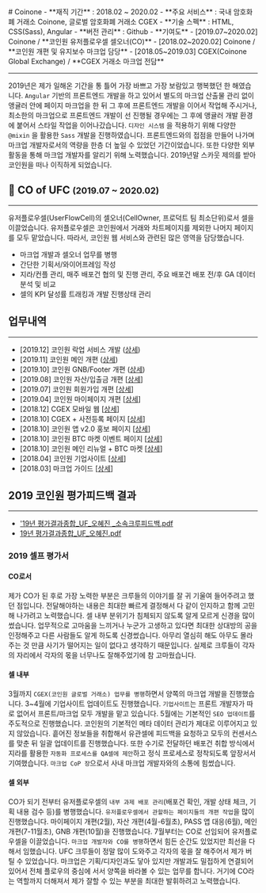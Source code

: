 
<LayoutBase type="mdx">
  # Coinone
  - **재직 기간** : 2018.02 ~ 2020.02
  - **주요 서비스** : 국내 암호화폐 거래소 Coinone, 글로벌 암호화폐 거래소 CGEX
  - **기술 스펙** : HTML, CSS(Sass), Angular
  - **버전 관리** : Github
  - **기여도**
    - [2019.07~2020.02] Coinone / **코인원 유저플로우셀 셀오너(CO)**
    - [2018.02~2020.02] Coinone / **코인원 개편 및 유지보수 마크업 담당**
    - [2018.05~2019.03] CGEX(Coinone Global Exchange) / **CGEX 거래소 마크업 전담**

  ---

  2019년은 제가 일해온 기간을 통 틀어 가장 바쁘고 가장 보람있고 행복했던 한 해였습니다. `Angular` 기반의 프론트엔드 개발을 하고 있어서 별도의 마크업 산출물 관리 없이 앵귤러 안에 페이지 마크업을 한 뒤 그 후에 프론트엔드 개발을 이어서 작업해 주시거나, 최소한의 마크업으로 프론트엔드 개발이 선 진행될 경우에는 그 후에 앵귤러 개발 환경에 붙어서 스타일 작업을 이어나갔습니다. `디자인 시스템` 을 적용하기 위해 다양한 `@mixin` 을 활용한 `Sass` 개발을 진행하였습니다. 프론트엔드와의 접점을 만들어 나가며 마크업 개발자로서의 역량을 한층 더 높일 수 있었던 기간이었습니다. 또한 다양한 외부활동을 통해 마크업 개발자를 알리기 위해 노력했습니다. 2019년말 스카웃 제의를 받아 코인원을 떠나 이직하게 되었습니다.


  ## 👑 CO of UFC <small>(2019.07 ~ 2020.02)</small>
  ---

  유저플로우셀(UserFlowCell)의 셀오너(CellOwner, 프로덕트 팀 최소단위)로서 셀을 이끌었습니다. 유저플로우셀은 코인원에서 거래와 차트페이지를 제외한 나머지 페이지를 모두 맡았습니다. 따라서, 코인원 웹 서비스와 관련된 많은 영역을 담당했습니다.

  - 마크업 개발과 셀오너 업무를 병행
  - 간단한 기획서/와이어프레임 작성
  - 지라/컨플 관리, 매주 배포건 협의 및 진행 관리, 주요 배포건 배포 전/후 GA 데이터 분석 및 비교
  - 셀의 KPI 달성률 트래킹과 개발 진행상태 관리


  ## 업무내역
  ---
  - [2019.12] 코인원 락업 서비스 개발 ([상세](https://coinone.co.kr/talk/notice/detail/838))
  - [2019.11] 코인원 메인 개편 ([상세](https://coinone.co.kr/talk/notice/detail/811))
  - [2019.10] 코인원 GNB/Footer 개편 ([상세](https://coinone.co.kr/talk/notice/detail/791))
  - [2019.08] 코인원 자산/입출금 개편 [[상세](https://coinone.co.kr/talk/notice/detail/744)]
  - [2019.07] 코인원 회원가입 개편 [[상세](https://coinone.co.kr/talk/notice/detail/695)]
  - [2019.04] 코인원 마이페이지 개편 [[상세](https://coinone.co.kr/talk/notice/detail/602)]
  - [2018.12] CGEX 모바일 웹 [[상세](https://zinee-world.tistory.com/505?category=605544)]
  - [2018.10] CGEX + 사전등록 페이지 [[상세](https://zinee-world.tistory.com/504?category=605544)]
  - [2018.10] 코인원 앱 v2.0 홍보 페이지 [[상세](https://zinee-world.tistory.com/503?category=605544)]
  - [2018.10] 코인원 BTC 마켓 이벤트 페이지 [[상세](https://zinee-world.tistory.com/502?category=605544)]
  - [2018.10] 코인원 메인 리뉴얼 + BTC 마켓 [[상세](https://zinee-world.tistory.com/501?category=605544)]
  - [2018.04] 코인원 기업사이트 [[상세](/experience/coinone/201804)]
  - [2018.03] 마크업 가이드 [[상세](/experience/coinone/201803)]


  ## 2019 코인원 평가피드백 결과
  ---

  - <a href="https://drive.google.com/file/d/1zl_tZR8nzZFTb1YRATVjSDMs-6s6bI02/view?usp=drivesdk" target="_blank">'19년 평가결과종합_UF_오혜진 _소속크루피드백.pdf</a>
  - <a href="https://drive.google.com/file/d/1QVyjw0UBrEEXzPERBc726Cti8WBJN9HO/view?usp=drivesdk" target="_blank">19년 평가결과종합_UF_오혜진.pdf</a>

  ### 2019 셀프 평가서

  #### CO로서

  제가 CO가 된 후로 가장 노력한 부분은 크루들의 이야기를 잘 귀 기울여 들어주려고 했던 점입니다. 전달해야하는 내용은 최대한 빠르게 결정해서 다 같이 인지하고 함께 고민해 나가려고 노력했습니다. 셀 내부 분위기가 침체되지 않도록 알게 모르게 신경을 많이 썼습니다. 업무적으로 고마움을 느끼거나 누군가 고생하고 있다면 최대한 상대방의 공을 인정해주고 다른 사람들도 알게 하도록 신경썼습니다. 아무리 열심히 해도 아무도 몰라주는 것 만큼 사기가 떨어지는 일이 없다고 생각하기 때문입니다. 실제로 크루들이 각자의 자리에서 각자의 몫을 너무나도 잘해주었기에 참 고마웠습니다.

  #### 셀 내부

  3월까지 `CGEX(코인원 글로벌 거래소) 업무를 병행`하면서 양쪽의 마크업 개발을 진행했습니다. 3~4월에 기업사이트 업데이트도 진행했습니다. `기업사이트`는 프론트 개발자가 따로 없어서 프론트/마크업 모두 개발을 맡고 있습니다. 5월에는 기본적인 `SEO 업데이트`를 주도적으로 진행했습니다. 코인원의 기본적인 메타 데이터 관리가 제대로 이루어지고 있지 않았습니다. 흩어진 정보들을 취합해서 유관셀에 피드백을 요청하고 모두의 컨센서스를 맞춘 뒤 일괄 업데이트를 진행했습니다. 또한 수기로 전달하던 배포건 취합 방식에서 지라를 활용한 `자동화 프로세스를 QA셀에 제안`하고 정식 프로세스로 정착되도록 앞장서서 기여했습니다. `마크업 CoP 장`으로서 사내 마크업 개발자와의 소통에 힘썼습니다.

  #### 셀 외부

  CO가 되기 전부터 유저플로우셀의 `내부 과제 배포 관리`(배포건 확인, 개발 상태 체크, 기획 내용 검수 등)를 병행했습니다. `유저플로우셀에서 관할하는 페이지들의 개편 작업`을 많이 진행했습니다. 마이페이지 개편(2월), 자산 개편(4월-6월초), PASS 앱 대응(6월), 메인 개편(7-11월초), GNB 개편(10월)을 진행했습니다. 7월부터는 CO로 선임되어 유저플로우셀을 이끌었습니다. `마크업 개발자와 CO를 병행`하면서 힘든 순간도 있었지만 최선을 다해서 임했습니다. UFC 크루들이 정말 많이 도와주고 각자의 몫을 잘 해주어서 제가 버틸 수 있었습니다. 마크업은 기획/디자인과도 닿아 있지만 개발과도 밀접하게 연결되어 있어서 전체 플로우의 중심에 서서 양쪽을 바라볼 수 있는 업무를 합니다. 거기에 CO라는 역할까지 더해져서 제가 잘할 수 있는 부분을 최대한 발휘하려고 노력했습니다.
</LayoutBase>